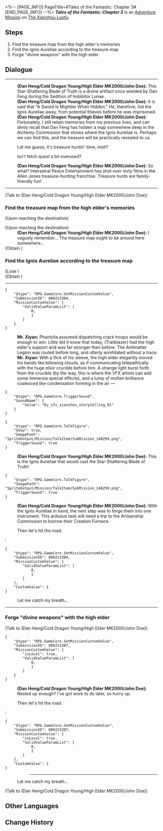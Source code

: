 <%-- [PAGE_INFO]
PageTitle=#Tales of the Fantastic: Chapter 3#
[END_PAGE_INFO] --%>
{{Stub|Dialogue.}}
{{Mission Infobox
|id            = 8002233
|title         = 
|image         = <!--Mission Tales of the Fantastic Chapter 3.png-->
|type          = Adventure
|event_name    = 
|chapter       = 
|requirements  = [[Adventure Mission]] ''[[Tales of the Fantastic: Chapter 3]]'' completed
|summary       = <!--official mission summary from Fate's Atlas-->
|characters    = (Dan Heng/Cold Dragon Young/High Elder MK2000/John Doe); Mr. Xiyan; Trailblazer; Voidranger: Trampler
|startLocation = [[The Xianzhou Luofu]] - [[Alchemy Commission]]
|world         = The Xianzhou Luofu
|area          = Alchemy Commission
|prev          = 
|next          = 
|rewards       = Stellar Jade*30; Traveler's Guide*3; Credit*30,000
}}
'''''Tales of the Fantastic: Chapter 3''''' is an [[Adventure Mission]] on [[The Xianzhou Luofu]].

==Steps==
# Find the treasure map from the high elder's memories
# Find the Ignis Aureliae according to the treasure map
# Forge "divine weapons" with the high elder

<!--
==Gameplay Notes==

--><!--
==Trial Character==

-->
==Dialogue==
{{Stub Dialogue}}
----
:'''(Dan Heng/Cold Dragon Young/High Elder MK2000/John Doe):''' This Star-Shattering Blade of Truth is a divine artifact once wielded by Dan Feng during the Sedition of Imbibitor Lunae.
:'''(Dan Heng/Cold Dragon Young/High Elder MK2000/John Doe):''' It is said that "A Sword Is Mightier When Hidden." He, therefore, hid the Ignis Aureliae away, from potential thieves before he was imprisoned.
:'''(Dan Heng/Cold Dragon Young/High Elder MK2000/John Doe):''' Fortunately, I still retain memories from my previous lives, and can dimly recall that Dan Feng has hidden a map somewhere deep in the Alchemy Commission that shows where the Ignis Aureliae is. Perhaps we can find this, and the treasure will be practically revealed to us.
:{{DIcon|Arrow}} Let me guess, it's treasure huntin' time, innit?
:{{DIcon|Arrow}} Isn't fetch quest a bit overused?
:'''(Dan Heng/Cold Dragon Young/High Elder MK2000/John Doe):''' So what? Interastral Peace Entertainment has shot over sixty films in the Allen Jones treasure-hunting franchise. Treasure hunts are family-friendly fun!
----

;(Talk to (Dan Heng/Cold Dragon Young/High Elder MK2000/John Doe))
{{Dialogue End}}

===Find the treasure map from the high elder's memories{{subst:void|<!--800223302-->}}===
{{Mission Description|type=adventure|location=Alchemy Commission|update|In Mr. Xiyan's story, the "high elder" takes you to many places in the Luofu to look for the various materials needed to forge the divine weapon... Now this is truly a stereotypical treasure-seeking adventure story.}}
{{Dialogue Start}}
;(Upon reaching the destination)

;(Upon reaching the destination)
:'''(Dan Heng/Cold Dragon Young/High Elder MK2000/John Doe):''' I vaguely remember... The treasure map ought to be around here somewhere...
;(Obtain {{Item|Treasure Map Indicating the Location of Ignis Aureliae|20|x=1}})
{{Dialogue End}}

===Find the Ignis Aureliae according to the treasure map{{subst:void|<!--800223303-->}}===
{{Dialogue Start}}

;(Lose {{Item|Treasure Map Indicating the Location of Ignis Aureliae|20|x=10}})
;(Obtain {{Item|Ignis Aureliae|20|x=1}})
----
<pre>{
	"$type": "RPG.GameCore.SetMissionCustomValue",
	"SubmissionID": 800223304,
	"MissionCustomValue": {
		"ValidValueParamList": [
			0,
			1
		]
	}
}</pre>
:'''Mr. Xiyan:''' Phantylia assumed dispatching crack troops would be enough to win. Little did it know that today, (Trailblazer) had the high elder's support and was far stronger than before. The Antimatter Legion was routed before long, and utterly annihilated without a trace.
:'''Mr. Xiyan:''' With a flick of his sleeve, the high elder elegantly moved his hands like billowing clouds, as if communicating telepathically with the huge elixir crucible before him. A strange light burst forth from the crucible (by the way, this is where the VFX artists can add some Immersia special effects), and a lump of molten brilliance coalesced like condensation forming in the air &mdash;
<pre>{
	"$type": "RPG.GameCore.TriggerSound",
	"SoundName": {
		"Value": "Ev_sfx_xianzhou_storytelling_01"
	}
}</pre>
<pre>{
	"$type": "RPG.GameCore.TalkFigure",
	"Show": true,
	"ImagePath": "SpriteOutput/Mission/TalkItem/SubMission_140299.png",
	"TriggerSound": true
}</pre>
:'''(Dan Heng/Cold Dragon Young/High Elder MK2000/John Doe):''' This is the Ignis Aureliae that would cast the Star-Shattering Blade of Truth!
<pre>{
	"$type": "RPG.GameCore.TalkFigure",
	"ImagePath": "SpriteOutput/Mission/TalkItem/SubMission_140299.png",
	"TriggerSound": true
}</pre>
:'''(Dan Heng/Cold Dragon Young/High Elder MK2000/John Doe):''' With the Ignis Aureliae in hand, the next step was to forge them into one instrument. This arduous task will need a trip to the Artisanship Commission to borrow their Creation Furnace.
:{{DIcon|Arrow}} Then let's hit the road.
:<pre>{
	"$type": "RPG.GameCore.SetMissionCustomValue",
	"SubmissionID": 800223304,
	"MissionCustomValue": {
		"ValidValueParamList": [
			0,
			1
		]
	},
	"CustomValue": 1
}</pre>
:{{DIcon|Exit}} Let me catch my breath...
----
{{Dialogue End}}

===Forge "divine weapons" with the high elder{{subst:void|<!--800223307-->}}===
{{Mission Description|type=adventure|location=Alchemy Commission|update|Mr. Xiyan loudly declares: "Now the materials have all been gathered, it is time to forge the divine weapon and completely destroy the Ruin Author's delusional plots!"}}
{{Dialogue Start}}


;(Talk to (Dan Heng/Cold Dragon Young/High Elder MK2000/John Doe))
<pre>{
	"$type": "RPG.GameCore.SetMissionCustomValue",
	"SubmissionID": 800223307,
	"MissionCustomValue": {
		"isLocal": true,
		"ValidValueParamList": [
			0,
			1
		]
	}
}</pre>
:'''(Dan Heng/Cold Dragon Young/High Elder MK2000/John Doe):''' Rested up enough? I've got work to do later, so hurry up.
:{{DIcon|Arrow}} Then let's hit the road.
:<pre>{
	"$type": "RPG.GameCore.SetMissionCustomValue",
	"SubmissionID": 800223307,
	"MissionCustomValue": {
		"isLocal": true,
		"ValidValueParamList": [
			0,
			1
		]
	},
	"CustomValue": 1
}</pre>
::----
:{{DIcon|Exit}} Let me catch my breath...

;(Talk to (Dan Heng/Cold Dragon Young/High Elder MK2000/John Doe))
{{Dialogue End}}

==Other Languages==
{{Other Languages
|en   = Tales of the Fantastic: Chapter 3
|zhs  = 评书奇谭•第三回
|zht  = 評書奇譚•第三回
|ja   = 講談奇譚・第三回
|ko   = 진기한 이야기•제3장
|es   = Narraciones extraordinarias: acto 3
|fr   = Contes fantastiques &mdash; Chapitre&nbsp;3
|ru   = Чудесные сказания. Глава III
|th   = เรื่องเล่าขานตำนานการผจญภัย: บทที่ 3
|vi   = Kỳ Truyện Bình Thư 3
|de   = Geschichten des Fantastischen – Kapitel 3
|id   = Dongeng Luar Biasa - Bag. 3
|pt   = Contos do Fantástico - Capítulo 3
}}

==Change History==
{{Change History|1.2}}

